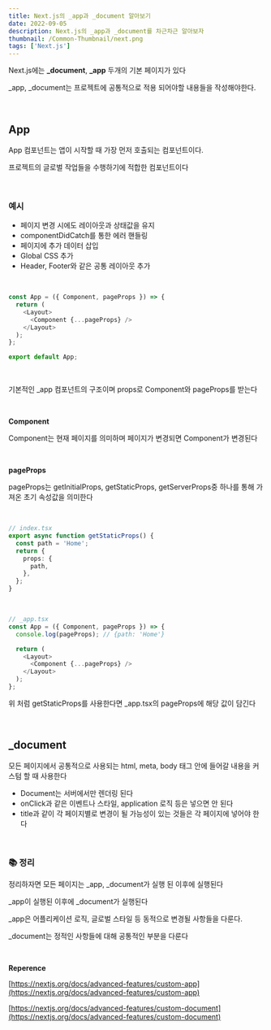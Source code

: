 ```yaml
---
title: Next.js의 _app과 _document 알아보기
date: 2022-09-05
description: Next.js의 _app과 _document를 차근차근 알아보자
thumbnail: /Common-Thumbnail/next.png
tags: ['Next.js']
---
```


Next.js에는 **\_document**, **\_app** 두개의 기본 페이지가 있다

\_app, \_document는 프로젝트에 공통적으로 적용 되어야할 내용들을 작성해야한다.

<br />

## **App**

App 컴포넌트는 앱이 시작할 때 가장 먼저 호출되는 컴포넌트이다.

프로젝트의 <span class="highlight">글로벌 작업</span>들을 수행하기에 적합한 컴포넌트이다

<br />

### 예시

- 페이지 변경 시에도 <span class="highlight">레이아웃</span>과 <span class="highlight">상태값</span>을 유지
- <span class="highlight">componentDidCatch</span>를 통한 에러 핸들링
- 페이지에 <span class="highlight">추가 데이터</span> 삽입
- <span class="highlight">Global CSS</span> 추가
- Header, Footer와 같은 <span class="highlight">공통 레이아웃</span> 추가

<br />

```typescript
const App = ({ Component, pageProps }) => {
  return (
    <Layout>
      <Component {...pageProps} />
    </Layout>
  );
};

export default App;
```

<br />

기본적인 \_app 컴포넌트의 구조이며 props로 Component와 pageProps를 받는다

<br />

**Component**

Component는 현재 페이지를 의미하며 페이지가 변경되면 Component가 변경된다

<br />

**pageProps**

pageProps는 <span class="highlight">getInitialProps</span>, <span class="highlight">getStaticProps</span>, <span class="highlight">getServerProps</span>중 하나를 통해 가져온 초기 속성값을 의미한다

<br />

```typescript
// index.tsx
export async function getStaticProps() {
  const path = 'Home';
  return {
    props: {
      path,
    },
  };
}
```

<br />

```typescript
// _app.tsx
const App = ({ Component, pageProps }) => {
  console.log(pageProps); // {path: 'Home'}

  return (
    <Layout>
      <Component {...pageProps} />
    </Layout>
  );
};
```

위 처럼 getStaticProps를 사용한다면 \_app.tsx의 pageProps에 해당 값이 담긴다

<br />

## **\_document**

모든 페이지에서 공통적으로 사용되는 html, meta, body 태그 안에 들어갈 내용을 커스텀 할 때 사용한다

- Document는 <span class="highlight">서버에서만 렌더링</span> 된다
- onClick과 같은 이벤트나 스타일, application 로직 등은 넣으면 안 된다
- title과 같이 각 페이지별로 변경이 될 가능성이 있는 것들은 각 페이지에 넣어야 한다

<br />

### 📚 **정리** 

정리하자면 모든 페이지는 \_app, \_document가 실행 된 이후에 실행된다

\_app이 실행된 이후에 \_document가 실행된다

\_app은 어플리케이션 로직, 글로벌 스타일 등 동적으로 변경될 사항들을 다룬다.

\_document는 정적인 사항들에 대해 공통적인 부분을 다룬다

<br />

**Reperence**

[https://nextjs.org/docs/advanced-features/custom-app](https://nextjs.org/docs/advanced-features/custom-app)

[https://nextjs.org/docs/advanced-features/custom-document](https://nextjs.org/docs/advanced-features/custom-document)
